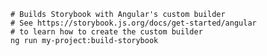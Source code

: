 ```shell
# Builds Storybook with Angular's custom builder
# See https://storybook.js.org/docs/get-started/angular
# to learn how to create the custom builder
ng run my-project:build-storybook
```
